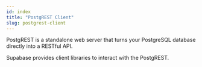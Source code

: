 ```yaml
---
id: index
title: "PostgREST Client"
slug: postgrest-client
---
```



PostgREST is a standalone web server that turns your PostgreSQL database directly into a RESTful API.

Supabase provides client libraries to interact with the PostgREST.